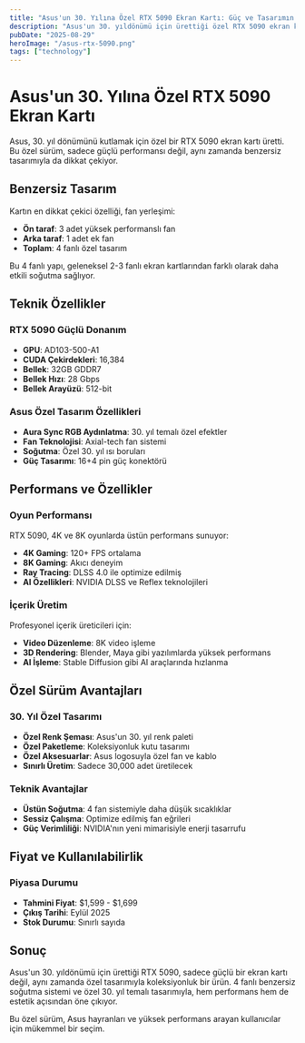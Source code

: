 ```yaml
---
title: "Asus'un 30. Yılına Özel RTX 5090 Ekran Kartı: Güç ve Tasarımın Buluşması"
description: "Asus'un 30. yıldönümü için ürettiği özel RTX 5090 ekran kartının benzersiz tasarımı ve güçlü performansı hakkında detaylı inceleme."
pubDate: "2025-08-29"
heroImage: "/asus-rtx-5090.png"
tags: ["technology"]
---
```


# Asus'un 30. Yılına Özel RTX 5090 Ekran Kartı

Asus, 30. yıl dönümünü kutlamak için özel bir RTX 5090 ekran kartı üretti. Bu özel sürüm, sadece güçlü performansı değil, aynı zamanda benzersiz tasarımıyla da dikkat çekiyor.

## Benzersiz Tasarım

Kartın en dikkat çekici özelliği, fan yerleşimi:

- **Ön taraf**: 3 adet yüksek performanslı fan
- **Arka taraf**: 1 adet ek fan
- **Toplam**: 4 fanlı özel tasarım

Bu 4 fanlı yapı, geleneksel 2-3 fanlı ekran kartlarından farklı olarak daha etkili soğutma sağlıyor.

## Teknik Özellikler

### RTX 5090 Güçlü Donanım
- **GPU**: AD103-500-A1
- **CUDA Çekirdekleri**: 16,384
- **Bellek**: 32GB GDDR7
- **Bellek Hızı**: 28 Gbps
- **Bellek Arayüzü**: 512-bit

### Asus Özel Tasarım Özellikleri
- **Aura Sync RGB Aydınlatma**: 30. yıl temalı özel efektler
- **Fan Teknolojisi**: Axial-tech fan sistemi
- **Soğutma**: Özel 30. yıl ısı boruları
- **Güç Tasarımı**: 16+4 pin güç konektörü

## Performans ve Özellikler

### Oyun Performansı
RTX 5090, 4K ve 8K oyunlarda üstün performans sunuyor:

- **4K Gaming**: 120+ FPS ortalama
- **8K Gaming**: Akıcı deneyim
- **Ray Tracing**: DLSS 4.0 ile optimize edilmiş
- **AI Özellikleri**: NVIDIA DLSS ve Reflex teknolojileri

### İçerik Üretim
Profesyonel içerik üreticileri için:

- **Video Düzenleme**: 8K video işleme
- **3D Rendering**: Blender, Maya gibi yazılımlarda yüksek performans
- **AI İşleme**: Stable Diffusion gibi AI araçlarında hızlanma

## Özel Sürüm Avantajları

### 30. Yıl Özel Tasarımı
- **Özel Renk Şeması**: Asus'un 30. yıl renk paleti
- **Özel Paketleme**: Koleksiyonluk kutu tasarımı
- **Özel Aksesuarlar**: Asus logosuyla özel fan ve kablo
- **Sınırlı Üretim**: Sadece 30,000 adet üretilecek

### Teknik Avantajlar
- **Üstün Soğutma**: 4 fan sistemiyle daha düşük sıcaklıklar
- **Sessiz Çalışma**: Optimize edilmiş fan eğrileri
- **Güç Verimliliği**: NVIDIA'nın yeni mimarisiyle enerji tasarrufu

## Fiyat ve Kullanılabilirlik

### Piyasa Durumu
- **Tahmini Fiyat**: $1,599 - $1,699
- **Çıkış Tarihi**: Eylül 2025
- **Stok Durumu**: Sınırlı sayıda

## Sonuç

Asus'un 30. yıldönümü için ürettiği RTX 5090, sadece güçlü bir ekran kartı değil, aynı zamanda özel tasarımıyla koleksiyonluk bir ürün. 4 fanlı benzersiz soğutma sistemi ve özel 30. yıl temalı tasarımıyla, hem performans hem de estetik açısından öne çıkıyor.

Bu özel sürüm, Asus hayranları ve yüksek performans arayan kullanıcılar için mükemmel bir seçim.
